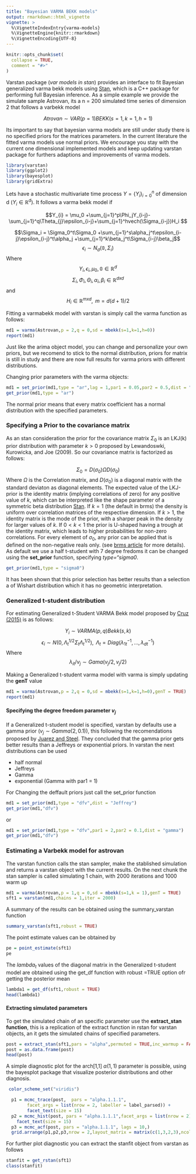 ```yaml
---
title: "Bayesian VARMA BEKK models"
output: rmarkdown::html_vignette
vignette: >
  %\VignetteIndexEntry{varma-models}
  %\VignetteEngine{knitr::rmarkdown}
  %\VignetteEncoding{UTF-8}
---
```


```r
knitr::opts_chunk$set(
  collapse = TRUE,
  comment = "#>"
)
```

Varstan package (*var models in stan*) provides an interface to fit Bayesian generalized varma bekk models using [Stan](http://mc-stan.org/), which is a C++ package for performing full Bayesian inference. As a simple example we provide the simulate sample Astrovan, its a n = 200  simulated time series of dimension 2 that follows a varbekk model

$$Atrovan  \sim VAR(p=1)BEKK(s=1,k=1,h=1)$$

Its important to say that bayesian varma models are still under study there is no specified priors for the matrices parameters. In the current literature the fitted varma models use normal priors. We encourage you stay with the current one dimensional implemented models and keep updating varstan package for furthers adaptions and improvements of varma models.


```r
library(varstan)
library(ggplot2)
library(bayesplot)
library(gridExtra)
```


Lets have a stochastic multivariate time process $Y = \{Y_i\}_{i=0}^{n}$ of dimension d ($Y_{i}\in \mathbb{R}^d$). It follows a varma bekk model if

$$Y_{i} = \mu_0 +\sum_{j=1}^p\Phi_jY_{i-j}-\sum_{j=1}^q\Theta_{j}\epsilon_{i-j}+\sum_{j=1}^hvech(\Sigma_{i-j})H_i $$

$$\Sigma_i = \Sigma_0^t\Sigma_0 +\sum_{j=1}^s\alpha_j^t\epsilon_{i-j}\epsilon_{i-j}^t\alpha_j +\sum_{j=1}^k\beta_j^t\Sigma_{i-j}\beta_j$$
$$\epsilon_i \sim N_d(\mathbb{0},\Sigma_i) $$
Where $$Y_i,\epsilon_i,\mu_0, \mathbb{0} \in \mathbb{R}^d$$
$$\Sigma_i,\Phi_i,\Theta_i,\alpha_i, \beta_i \in  \mathbb{R}^{dxd}$$ and $$H_i \in \mathbb{R}^{mx d}, \text{ } m = d(d+1)/2$$

Fitting a varmabekk model with varstan is simply call the varma function as follows:
```r
md1 = varma(Astrovan,p = 2,q = 0,sd = mbekk(s=1,k=1,h=0))
report(md1)
```

Just like the arima object model, you can change and personalize your own priors, but we recomend to stick to the normal distribution, priors for matrix is still in study and there are now full results for varma priors with different distributions.

Changing prior parameters with the varma objects:
```r
md1 = set_prior(md1,type = "ar",lag = 1,par1 = 0.05,par2 = 0.5,dist = "normal")
get_prior(md1,type = "ar")
```

The normal prior means that every matrix coefficient has a normal distribution with the specified parameters.

### Specifying a Prior to the covariance matrix


As an stan consideration the prior for the covariance matrix $\Sigma_0$ is an LKJ(k) prior distribution with parameter $k > 0$ proposed by Lewandoswki, Kurowicka, and Joe (2009). So our covariance matrix is factorized as follows:

$$\Sigma_0 = D(\sigma_0)\Omega D(\sigma_0)$$
Where $\Omega$ is the Correlation matrix, and $D(\sigma_0)$ is a diagonal matrix with the standard deviaton as diagonal elements. The expected value of the LKJ-prior is the identity matrix (implying correlations of zero) for any positive value of $k$, which can be interpreted like the shape parameter of a symmetric beta distribution [Stan](Stan Development Team 2017b). If $k = 1$ (the default in brms) the density is uniform over correlation matrices of the respective dimension. If $k > 1$, the identity matrix is the mode of the prior, with a sharper peak in the density for larger values of $k$. If $0 < k < 1$ the prior is U-shaped having a trough at the identity matrix, which leads to higher probabilities for non-zero correlations. For every element of $\sigma_0$, any prior can be applied that is defined on
the non-negative reals only. (see [brms article](https://www.jstatsoft.org/article/view/v080i01) for more details). As default we use a half t-student with 7 degree fredoms it can be changed using the **set_prior** function, specifying *type="sigma0*.

```r
get_prior(md1,type = "sigma0")
```

It has been shown that this  prior selection has better results than a selection a of Wishart distribution which it has no geometric interpretation.

### Generalized t-student distribution

For estimating Generalized t-Student VARMA Bekk model proposed by [Cruz (2015)](http://www.pg.im.ufrj.br/teses/Estatistica/Doutorado/029.pdf) is  as follows:

$$Y_i \sim VARMA(p,q)Bekk(s,k)$$
$$\epsilon_i \sim N(0,\Lambda_t^{1/2}\Sigma_t\Lambda_t^{1/2}), \text{ }\Lambda_t = Diag(\lambda_{1t}^{-1},\ldots,\lambda_{dt}^{-1})$$
Where $$\lambda_{it}/v_j \sim Gama(v_j/2,v_j/2)$$

Making a Generalized t-student varma model with varma is simply updating the **genT** value
```r
md1 = varma(Astrovan,p = 2,q = 0,sd = mbekk(s=1,k=1,h=0),genT = TRUE)
report(md1)
```

#### Specifying the degree freedom parameter $v_j$

If a Generalized t-student model is specified, varstan by defaults use a gamma prior ($v_j \sim Gamma(2,0.1)$), this following the  recomendations proposed by [Juarez and Steel](https://amstat.tandfonline.com/doi/abs/10.1198/jbes.2009.07145#.Xc8081dKhPY). They concluded that the gamma prior gets better results than a Jeffreys or exponential priors. In varstan the next distributions can be used

 + half normal
 + Jeffreys
 + Gamma
 + exponential (Gamma with par1 = 1)

For Changing the deffault priors just call the set_prior function

```r
md1 = set_prior(md1,type = "dfv",dist = "Jeffrey")
get_prior(md1,"dfv")
```

or 

```r
md1 = set_prior(md1,type = "dfv",par1 = 2,par2 = 0.1,dist = "gamma")
get_prior(md1,"dfv")

```


### Estimating a Varbekk model for astrovan

The varstan function calls the stan sampler, make the stablished simulation and returns a varstan object with the current results.
On the next chunk the stan sampler is called simulating 1 chain, with 2000 iterations and 1000 warm up

```r
md1 = varma(Astrovan,p = 1,q = 0,sd = mbekk(s=1,k = 1),genT = TRUE)
sft1 = varstan(md1,chains = 1,iter = 2000)
```


A summary of the results can be obtained using the summary_varstan function
```r
summary_varstan(sft1,robust = TRUE)
```

The point estimate values can be obtained by
```r
pe = point_estimate(sft1)
pe
```

The $lambda_t$ values of the diagonal matrix in the Generalized t-student model are obtained using the get_df function with robust =TRUE option ofr getting the posterior mean
```r
lambda1 = get_df(sft1,robust = TRUE)
head(lambda1)
```



#### Extracting simulated parameters

To get the simulated chain of an specific parameter use the **extract_stan function**, this is a replication of the extract function in rstan for varstan objects, an it gets the simulated chains of specified parameters.

```r
post = extract_stan(sft1,pars = "alpha",permuted = TRUE,inc_warmup = FALSE,include = TRUE)
post = as.data.frame(post)
head(post)
```

A simple diagnostic plot for the arch[1,1] $\alpha(1,1)$  parameter is possible, using the bayesplot package that visualize posterior distributions and other diagnosis.


```r
 color_scheme_set("viridis")

  p1 = mcmc_trace(post,  pars = "alpha.1.1.1",
        facet_args = list(nrow = 2, labeller = label_parsed)) + 
        facet_text(size = 15)
  p2 = mcmc_hist(post, pars = "alpha.1.1.1",facet_args = list(nrow = 2))+
    facet_text(size = 15)
  p3 = mcmc_acf(post, pars = "alpha.1.1.1", lags = 10,)
  grid.arrange(p1,p2,p3,nrow = 2,layout_matrix = matrix(c(1,3,2,3),ncol=2,byrow=TRUE))
```

For further plot diagnostic you can extract the stanfit object from varstan as follows
```r

stanfit = get_rstan(sft1)
class(stanfit)
```

